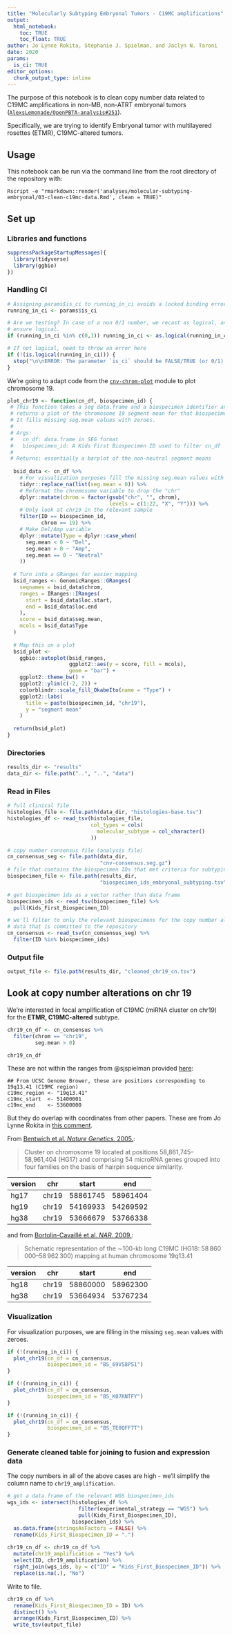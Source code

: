 ```yaml
---
title: "Molecularly Subtyping Embryonal Tumors - C19MC amplifications"
output: 
  html_notebook:
    toc: TRUE
    toc_float: TRUE
author: Jo Lynne Rokita, Stephanie J. Spielman, and Jaclyn N. Taroni
date: 2020
params:
  is_ci: TRUE
editor_options: 
  chunk_output_type: inline
---
```


The purpose of this notebook is to clean copy number data related to C19MC amplifications in non-MB, non-ATRT embryonal tumors ([`AlexsLemonade/OpenPBTA-analysis#251`](https://github.com/AlexsLemonade/OpenPBTA-analysis/issues/251)).

Specifically, we are trying to identify Embryonal tumor with multilayered rosettes (ETMR), C19MC-altered tumors.

## Usage

This notebook can be run via the command line from the root directory of the repository with:

```
Rscript -e "rmarkdown::render('analyses/molecular-subtyping-embryonal/03-clean-c19mc-data.Rmd', clean = TRUE)"
```

## Set up

### Libraries and functions

```r
suppressPackageStartupMessages({
  library(tidyverse)
  library(ggbio)
})
```


### Handling CI

```r
# Assigning params$is_ci to running_in_ci avoids a locked binding error
running_in_ci <- params$is_ci

# Are we testing? In case of a non 0/1 number, we recast as logical, and then 
# ensure logical.
if (running_in_ci %in% c(0,1)) running_in_ci <- as.logical(running_in_ci)

# If not logical, need to throw an error here
if (!(is.logical(running_in_ci))) {
  stop("\n\nERROR: The parameter `is_ci` should be FALSE/TRUE (or 0/1).")
}
```


We're going to adapt code from the [`cnv-chrom-plot`](https://github.com/AlexsLemonade/OpenPBTA-analysis/tree/eadb78d9ef02d35ae06a88104b29b4d0325499a6/analyses/cnv-chrom-plot) module to plot chromosome 19.

```r
plot_chr19 <- function(cn_df, biospecimen_id) {
 # This function takes a seg data.frame and a biospecimen identifier and 
 # returns a plot of the chromosome 19 segment mean for that biospecimen.
 # It fills missing seg.mean values with zeroes.
 # 
 # Args:
 #   cn_df: data.frame in SEG format
 #   biospecimen_id: A Kids First Biospecimen ID used to filter cn_df
 # 
 # Returns: essentially a barplot of the non-neutral segment means
  
  bsid_data <- cn_df %>%  
    # For visualization purposes fill the missing seg.mean values with zeroes
    tidyr::replace_na(list(seg.mean = 0)) %>%
    # Reformat the chromosome variable to drop the "chr"
    dplyr::mutate(chrom = factor(gsub("chr", "", chrom), 
                                 levels = c(1:22, "X", "Y"))) %>%
    # Only look at chr19 in the relevant sample
    filter(ID == biospecimen_id,
           chrom == 19) %>%
    # Make Del/Amp variable
    dplyr::mutate(Type = dplyr::case_when(
      seg.mean < 0 ~ "Del",
      seg.mean > 0 ~ "Amp",
      seg.mean == 0 ~ "Neutral"
    ))
  
  # Turn into a GRanges for easier mapping
  bsid_ranges <- GenomicRanges::GRanges(
    seqnames = bsid_data$chrom,
    ranges = IRanges::IRanges(
      start = bsid_data$loc.start,
      end = bsid_data$loc.end
    ),
    score = bsid_data$seg.mean,
    mcols = bsid_data$Type
  )
  
  # Map this on a plot
  bsid_plot <- 
    ggbio::autoplot(bsid_ranges,
                    ggplot2::aes(y = score, fill = mcols),
                    geom = "bar") +
    ggplot2::theme_bw() +
    ggplot2::ylim(c(-2, 2)) +
    colorblindr::scale_fill_OkabeIto(name = "Type") +
    ggplot2::labs(
      title = paste(biospecimen_id, "chr19"),
      y = "segment mean"
    )
  
  return(bsid_plot)
}
```

### Directories

```r
results_dir <- "results"
data_dir <- file.path("..", "..", "data")
```

### Read in Files

```r
# full clinical file
histologies_file <- file.path(data_dir, "histologies-base.tsv")
histologies_df <- read_tsv(histologies_file,
                           col_types = cols(
                             molecular_subtype = col_character()
                           ))

# copy number consensus file (analysis file)
cn_consensus_seg <- file.path(data_dir,
                              "cnv-consensus.seg.gz")
# file that contains the biospecimen IDs that met criteria for subtyping
biospecimen_file <- file.path(results_dir, 
                              "biospecimen_ids_embryonal_subtyping.tsv")

# get biospecimen ids as a vector rather than data frame
biospecimen_ids <- read_tsv(biospecimen_file) %>%
  pull(Kids_First_Biospecimen_ID)

# we'll filter to only the relevant biospecimens for the copy number alteration
# data that is committed to the repository
cn_consensus <- read_tsv(cn_consensus_seg) %>%
  filter(ID %in% biospecimen_ids)
```

### Output file

```r
output_file <- file.path(results_dir, "cleaned_chr19_cn.tsv")
```

## Look at copy number alterations on chr 19

We're interested in focal amplification of C19MC (miRNA cluster on chr19) for the **ETMR, C19MC-altered** subtype.

```r
chr19_cn_df <- cn_consensus %>% 
  filter(chrom == "chr19",
         seg.mean > 0)

chr19_cn_df
```

These are not within the ranges from @sjspielman provided [here](https://github.com/AlexsLemonade/OpenPBTA-analysis/pull/401/files#diff-77e96177f89b99ad2b1f0fe51ec5c22eR110):

```
## From UCSC Genome Brower, these are positions corresponding to 19q13.41 (C19MC region)
c19mc_region <- "19q13.41"
c19mc_start  <- 51400001
c19mc_end    <- 53600000
```

But they do overlap with coordinates from other papers.
These are from Jo Lynne Rokita in [this comment](https://github.com/AlexsLemonade/OpenPBTA-analysis/pull/458#issuecomment-581050051).

From [Bentwich et al. _Nature Genetics._ 2005.](https://doi.org/10.1038/ng1590):

> Cluster on chromosome 19 located at positions 58,861,745–58,961,404 (HG17) and comprising 54 microRNA genes grouped into four families on the basis of hairpin sequence similarity.

| version | chr | start | end |
|---------|-------|----------|----------|
| hg17 | chr19 | 58861745 | 58961404 |
| hg19 | chr19 | 54169933 | 54269592 |
| hg38 | chr19 | 53666679 | 53766338 |

and from [Bortolin-Cavaillé et al. _NAR._ 2009.](https://dx.doi.org/10.1093%2Fnar%2Fgkp205):

> Schematic representation of the ∼100-kb long C19MC (HG18: 58 860 000–58 962 300) mapping at human chromosome 19q13.41

| version | chr | start | end |
|---------|-------|----------|----------|
| hg18 | chr19 | 58860000 | 58962300 |
| hg38 | chr19 | 53664934 | 53767234 |

### Visualization

For visualization purposes, we are filling in the missing `seg.mean` values with zeroes.

```r
if (!(running_in_ci)) {
  plot_chr19(cn_df = cn_consensus,
             biospecimen_id = "BS_69VS8PS1")
}
```


```r
if (!(running_in_ci)) {
  plot_chr19(cn_df = cn_consensus,
             biospecimen_id = "BS_K07KNTFY")
}  
```

```r
if (!(running_in_ci)) {
  plot_chr19(cn_df = cn_consensus,
             biospecimen_id = "BS_TE8QFF7T")
}
```


### Generate cleaned table for joining to fusion and expression data

The copy numbers in all of the above cases are high - we'll simplify the column name to `chr19_amplification`.

```r
# get a data.frame of the relevant WGS biospecimen_ids
wgs_ids <- intersect(histologies_df %>%
                       filter(experimental_strategy == "WGS") %>%
                       pull(Kids_First_Biospecimen_ID),
                     biospecimen_ids) %>%
  as.data.frame(stringsAsFactors = FALSE) %>%
  rename(Kids_First_Biospecimen_ID = ".")
          
chr19_cn_df <- chr19_cn_df %>%
  mutate(chr19_amplification = "Yes") %>%
  select(ID, chr19_amplification) %>%
  right_join(wgs_ids, by = c("ID" = "Kids_First_Biospecimen_ID")) %>%
  replace(is.na(.), "No")
```

Write to file.

```r
chr19_cn_df %>% 
  rename(Kids_First_Biospecimen_ID = ID) %>%
  distinct() %>%
  arrange(Kids_First_Biospecimen_ID) %>%
  write_tsv(output_file)
```

